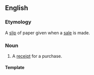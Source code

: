 ==English==

===Etymology===
A [[slip]] of paper given when a [[sale]] is made.

===Noun===
{{en-noun}}

# A [[receipt]] for a purchase.

====Template====
{{trans-top|receipt for a purchase}}
{{trans-mid}}
{{trans-bottom}}